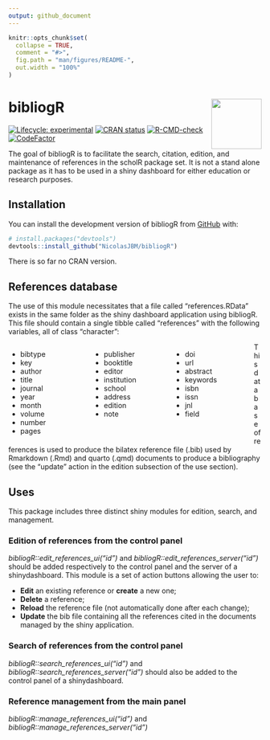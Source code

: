 ```yaml
---
output: github_document
---
```


<!-- README.md is generated from README.Rmd. Please edit that file -->

```r
knitr::opts_chunk$set(
  collapse = TRUE,
  comment = "#>",
  fig.path = "man/figures/README-",
  out.width = "100%"
)
```



# bibliogR <img src="https://raw.githubusercontent.com/NicolasJBM/bibliogR/911ace9c00025a457edd84e924bc70bb42e8b28f/docs/assets/bibliogR.svg" align="right" width="100" height="100" >


<!-- badges: start -->
[![Lifecycle: experimental](https://img.shields.io/badge/lifecycle-experimental-orange.svg)](https://lifecycle.r-lib.org/articles/stages.html#experimental)
[![CRAN status](https://www.r-pkg.org/badges/version/bibliogR)](https://CRAN.R-project.org/package=bibliogR)
[![R-CMD-check](https://github.com/NicolasJBM/bibliogR/actions/workflows/R-CMD-check.yaml/badge.svg)](https://github.com/NicolasJBM/bibliogR/actions/workflows/R-CMD-check.yaml)
[![CodeFactor](https://www.codefactor.io/repository/github/NicolasJBM/bibliogR/badge)](https://www.codefactor.io/repository/github/NicolasJBM/bibliogR)
<!-- badges: end -->

The goal of bibliogR is to facilitate the search, citation, edition, and maintenance of references in the scholR package set. It is not a stand alone package as it has to be used in a shiny dashboard for either education or research purposes.



## Installation

You can install the development version of bibliogR from [GitHub](https://github.com/) with:

``` r
# install.packages("devtools")
devtools::install_github("NicolasJBM/bibliogR")
```

There is so far no CRAN version.  



## References database

The use of this module necessitates that a file called "references.RData" exists in the same folder as the shiny dashboard application using bibliogR. This file should contain a single tibble called "references" with the following variables, all of class "character":  

<div style="width:33%;float:left;"> 

- bibtype
- key
- author
- title
- journal
- year
- month
- volume
- number
- pages

</div>
<div style="width:32%;float: left;"> 

- publisher
- booktitle
- editor
- institution
- school
- address
- edition
- note
<br>  
<br>

</div>
<div style="width:32%;float: left;">

- doi
- url
- abstract
- keywords
- isbn
- issn
- jnl
- field
<br>  
<br>

</div>

This database of references is used to produce the bilatex reference file (.bib) used by Rmarkdown (.Rmd) and quarto (.qmd) documents to produce a bibliography (see the "update" action in the edition subsection of the use section).  



## Uses

This package includes three distinct shiny modules for edition, search, and management.

### Edition of references from the control panel

*bibliogR::edit_references_ui("id")* and *bibliogR::edit_references_server("id")* should be added respectively to the control panel and the server of a shinydashboard. This module is a set of action buttons allowing the user to:  

- **Edit** an existing reference or **create** a new one;
- **Delete** a reference;
- **Reload** the reference file (not automatically done after each change);
- **Update** the bib file containing all the references cited in the documents managed by the shiny application.


### Search of references from the control panel

*bibliogR::search_references_ui("id")* and *bibliogR::search_references_server("id")* should also be added to the control panel of a shinydashboard.


### Reference management from the main panel

*bibliogR::manage_references_ui("id")* and *bibliogR::manage_references_server("id")*

